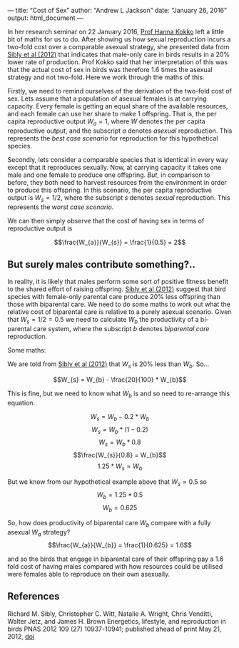 --- title: "Cost of Sex" author: "Andrew L Jackson" date: "January 26, 2016" 
output: html_document ---

In her research seminar on 22 January 2016, [Prof Hanna
Kokko](http://www.ieu.uzh.ch/en/staff/professors/kokko.html) left a little bit
of maths for us to do. After showing us how sexual reproduction incurs a
two-fold cost over a comparable asexual strategy, she presented data from [Sibly
et al (2012)](#sibly) that indicates that male-only care in birds results in a
20% lower rate of production. Prof Kokko said that her interpretation of this
was that the actual cost of sex in birds was therefore 1.6 times the asexual
strategy and not two-fold. Here we work through the maths of this.

Firstly, we need to remind ourselves of the derivation of the two-fold cost of 
sex. Lets assume that a population of asexual females is at carrying capacity. 
Every female is getting an equal share of the available resources, and each 
female can use her share to make 1 offspring. That is, the per capita 
reproductive output $W_a = 1$, where $W$ denotes the per capita reproductive 
output, and the subscript $a$ denotes *asexual* reproduction. This represents
the *best case scenario* for reproduction for this hypothetical species.


Secondly, lets consider a comparable species that is identical in every way 
except that it reproduces sexually. Now, at carrying capacity it takes one male 
and one female to produce one offspring. *But*, in comparison to before, they 
both need to harvest resources from the environment in order to produce this 
offspring. In this scenario, the per capita reproductive output is $W_{s} =
1/2$, where the subscript $s$ denotes *sexual* reproduction. This represents the
*worst case scenario*.

We can then simply observe that the cost of having sex in terms of reproductive 
output is

$$\frac{W_{a}}{W_{s}} = \frac{1}{0.5} = 2$$


## But surely males contribute something?..

In reality, it is likely that males perform some sort of positive fitness 
benefit to the shared effort of raising offspring. [Sibly et al (2012)](#sibly) 
suggest that bird species with female-only parental care produce 20% less
offspring than those with biparental care. We need to do some maths to work out
what the relative cost of biparental care is relative to a purely asexual
scenario. Given that $W_{s} = 1/2 = 0.5$ we need to calculate $W_{b}$ the
productivity of a bi-parental care system, where the subscript $b$ denotes 
*biparental care* reproduction.


Some maths:

We are told from [Sibly et al (2012)](#sibly) that $W_{s}$ is 20% less than
$W_{b}$. So...

$$W_{s} = W_{b} - \frac{20}{100} * W_{b}$$

This is fine, but we need to know what $W_{b}$ is and so need to re-arrange this
equation.

$$W_{s} = W_{b} - 0.2 * W_{b}$$ $$W_{s} = W_{b} * (1 - 0.2)$$ $$W_{s} = W_{b} *
0.8$$ $$\frac{W_{s}}{0.8} = W_{b}$$ $$1.25 * W_{s} = W_{b}$$

But we know from our hypothetical example above that $W_{s} = 0.5$ so $$W_{b} =
1.25 * 0.5$$ $$W_{b} = 0.625$$

So, how does productivity of biparental care $W_{b}$ compare with a fully 
asexual $W_{a}$ strategy? $$\frac{W_{a}}{W_{b}} = \frac{1}{0.625} = 1.6$$

and so the birds that engage in biparental care of their offspring pay a 1.6
fold cost of having males compared with how resources could be utilised were
females able to reproduce on their own asexually.

## References

<a name="sibly"></a>Richard M. Sibly, Christopher C. Witt, Natalie A. Wright, 
Chris Venditti, Walter Jetz, and James H. Brown Energetics, lifestyle, and
reproduction in birds PNAS 2012 109 (27) 10937-10941; published ahead of print
May 21, 2012, [doi](http://dx.doi.org/10.1073/pnas.1206512109)
